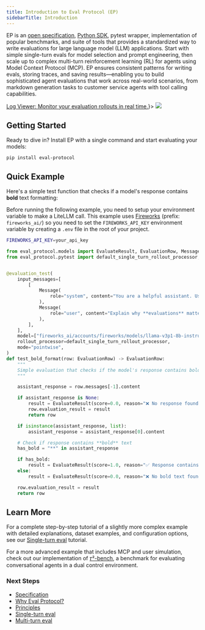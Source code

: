 ```yaml
---
title: Introduction to Eval Protocol (EP)
sidebarTitle: Introduction
---
```


EP is an [open specification](/specification), [Python
SDK](https://github.com/eval-protocol/python-sdk), pytest wrapper,
implementation of popular benchmarks, and suite of tools that provides a
standardized way to write evaluations for large language model (LLM)
applications. Start with simple single-turn evals for model selection and prompt
engineering, then scale up to complex multi-turn reinforcement learning (RL) for
agents using Model Context Protocol (MCP). EP ensures consistent patterns for
writing evals, storing traces, and saving results—enabling you to build
sophisticated agent evaluations that work across real-world scenarios, from
markdown generation tasks to customer service agents with tool calling
capabilities.

<Frame caption={<span><a href="/tutorial/reviewing-evals-ui">Log Viewer: Monitor your evaluation rollouts in real time.</a></span>}>
  <img src="./assets/ui.png" />
</Frame>


## Getting Started

Ready to dive in? Install EP with a single command and start evaluating your models:

```shell
pip install eval-protocol
```


## Quick Example

Here's a simple test function that checks if a model's response contains **bold** text formatting:

<Note>

Before running the following example, you need to setup your environment
variable to make a LiteLLM call. This example uses [Fireworks](https://fireworks.ai) (prefix: `fireworks_ai/`) so you need to
set the `FIREWORKS_API_KEY` environment variable by creating a `.env` file in
the root of your project.

```bash .env
FIREWORKS_API_KEY=your_api_key
```
</Note>

```python test_bold_format.py
from eval_protocol.models import EvaluateResult, EvaluationRow, Message
from eval_protocol.pytest import default_single_turn_rollout_processor, evaluation_test


@evaluation_test(
    input_messages=[
        [
            Message(
                role="system", content="You are a helpful assistant. Use bold text to highlight important information."
            ),
            Message(
                role="user", content="Explain why **evaluations** matter for building AI agents. Make it dramatic!"
            ),
        ],
    ],
    model=["fireworks_ai/accounts/fireworks/models/llama-v3p1-8b-instruct"],
    rollout_processor=default_single_turn_rollout_processor,
    mode="pointwise",
)
def test_bold_format(row: EvaluationRow) -> EvaluationRow:
    """
    Simple evaluation that checks if the model's response contains bold text.
    """

    assistant_response = row.messages[-1].content

    if assistant_response is None:
        result = EvaluateResult(score=0.0, reason="❌ No response found")
        row.evaluation_result = result
        return row

    if isinstance(assistant_response, list):
        assistant_response = assistant_response[0].content

    # Check if response contains **bold** text
    has_bold = "**" in assistant_response

    if has_bold:
        result = EvaluateResult(score=1.0, reason="✅ Response contains bold text")
    else:
        result = EvaluateResult(score=0.0, reason="❌ No bold text found")

    row.evaluation_result = result
    return row
```

## Learn More

For a complete step-by-step tutorial of a slightly more complex example with
detailed explanations, dataset examples, and configuration options, see our
[Single-turn eval](/tutorial/single-turn-eval-static) tutorial.

For a more advanced example that includes MCP and user simulation, check out our
implementation of [𝜏²-bench](/tutorial/multi-turn-eval-user-simulation), a benchmark for evaluating conversational
agents in a dual control environment.

### Next Steps

 - [Specification](/specification)
 - [Why Eval Protocol?](/why)
 - [Principles](/principles)
 - [Single-turn eval](/tutorial/single-turn-eval-static)
 - [Multi-turn eval](/tutorial/multi-turn-eval-user-simulation)
